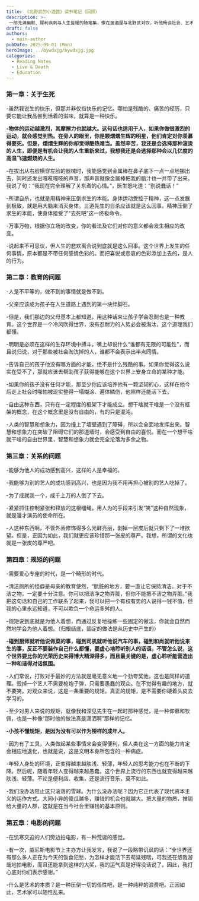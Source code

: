 ```yaml
---
title: 《北野武的小酒馆》读书笔记（回顾）
description: >-
 一部充满幽默、犀利讽刺与人生哲理的随笔集，像在居酒屋与北野武对饮，听他畅谈社会、艺术与人生的荒诞与真相。
draft: false
authors:
  - main-author
pubDate: 2025-09-01 (Mon)
heroImage: ../bywdxjg/bywdxjg.jpg
categories:
  - Reading Notes
  - Live & Death
  - Education
---
```


### 第一章：关于生死

-虽然我说生的快乐，但那并非仅指快乐的记忆。哪怕是残酷的、痛苦的经历，只要它能让我品尝到活着的滋味，就算是一种快乐。

**-物体的运动越激烈，其摩擦力也就越大。这句话也适用于人，如果你做很激烈的运动，就会感觉到热。在旁人的眼里，你是颗熠熠生辉的明星，他们肯定对你羡慕得要死。但是，熠熠生辉的你却觉得酷热难当。虽然辛苦，我还是会选择那种滚烫的人生，即便是有机会让我的人生重新来过，我想我还是会选择那种会以几亿度的高温飞速燃烧的人生。**

-在拔出从右脸横穿左脸的器械时，我能感觉到金属棒在鼻子底下一点一点地挪出去，同时还发出嘎吱嘎吱的声音，那声音就像金属棒把我的脑汁也一并带了出来。我说了句：“我现在完全理解了关东煮的心情。”，医生怒叱道：“别说蠢话！”

-所谓自杀，也就是用精神来压倒求生的本能。身体运动受控于精神，这一点发展到极致，就是用大脑来消灭身体。三道先生的自杀应该就是这么回事。精神压倒了求生的本能，使身体接受了“去死吧”这一终极命令。

-万事万物，根据你立场的改变，你的看法及它们对你的意义都会发生相应的改变。

-说起来不可思议，但人生的悲欢离合说到底就是这么回事。这个世界上发生的任何事情，原本都是不带任何感情色彩的。而把喜悦或悲哀的色彩添加上去的，是人的行为。

### 第二章：教育的问题

-人是不平等的，做不到的事情就是做不到。

-父亲应该成为孩子在人生道路上遇到的第一块绊脚石。

-但是，我们那边的父母基本上都知道，用这种话来让孩子学会忍耐也是一种教育。这个世界是一个冷风吹得世界，没有忍耐力的人势必会被淘汰，这个道理我们都懂。

-明明是必须在这样的生存环境中搏斗，嘴上却说什么“谁都有无限的可能性”，而且说归说，对于那些被社会淘汰掉的人，谁都不会表示出半点同情。

-告诉自己的孩子他没有哪方面的才能，绝不是什么残酷的事。如果你觉得这么说实在受不了，那就应该去帮助孩子获得能够在这个世界上安身立命的某种才能。

-如果你的孩子没有任何才能，那至少你应该培养他有一颗坚韧的心，这样在他今后走上社会时哪怕被现实整得一塌糊涂、遍体鳞伤，他照样还能活下去。

-自由这种东西，只有在一定程度的框架下才能成立。想干啥就干啥是一个没有框架的概念，在这个概念里是没有自由的，有的只是混沌。

-人类的智慧和想象力，因为撞上了墙壁遇到了障碍，所以会全面地发挥出来。智慧和想象力在突破了阻碍它们的那道墙时，会感受到自由的喜悦。而在一个想干啥就干啥的自由世界里，智慧和想象力就会完全沦落为多余之物。

### 第三章：关系的问题

-能够为他人的成功感到高兴，这样的人是幸福的。

-我能够为别的艺人的成功感到高兴，也是因为我不用再担心被别的艺人吃掉了。

-为了成就我一个，成千上万的人倒了下去。

-紧紧抓住控制紧张和释放的这根缰绳，用人为的手段来引发“笑”这种自然现象，就是漫才演员的使命所在。

-人这种东西啊，不管外表修饰得多么光鲜亮丽，剥掉一层皮后就只剩下了一堆欲望。但是，正因为如此，我们就更应该珍惜那一张皮的尊严。我想，所谓的文化也就是一张皮的尊严吧。

### 第四章：规矩的问题

-需要爱心专座的时代，是一个畸形的时代。

-清洁厕所的怪癖是母亲的教育使然，“肮脏的地方，要一直让它保持清洁。对于不洁之物，一定要十分注意。你可以把洁净之物弄脏，但你不能把不洁之物弄脏。”我把这句话和自己的工作联系了起来，我可以把一个有权有势的人说得一钱不值，但我的心里永远知道，不可以欺负一个命运多舛的人。

-规矩说到底就是为他人着想，而通过反复地操练一些固定的做法，你就会自然而然地学会为他人着想。（归根结底，固定的做法是从历史中产生的）

**-碰到厨师就听他说做菜的事，碰到司机就听他说汽车的事，碰到和尚就听他说来生的事，反正不要装作自己什么都懂，要虚心地聆听别人的话语。不管怎么说，这个世界要比你的光荣历史来得博大精深得多，而且最关键的是，虚心聆听能营造出一种和谐得对话氛围。**

-人们常说，打败对手最妙的方法就是毫无意义地一个劲夸奖他，这也是同样的道理。毁掉一个艺人不需要枪炮子弹，只需要愚蠢的观众。在不觉得有趣的地方，就不要笑。对观众来说，这是一条重要的规矩。真正的规矩，是不需要你硬着头皮去学习的。

-至少对男人来说的规矩，就像我和深见先生在一起时那种感觉，是一种仰慕和钦佩，也是一种像“那时他的做法真是潇洒啊”那样的记忆。

**-小孩不懂规矩，是因为没有可以作为榜样的成年人。**

-因为有了工具，人类做起某些事情来会变得便利，但人类在这一方面的能力肯定会相应地退化，也就是说，这是文明本身所包含的一种病症。

-年轻人身处的环境，正变得越来越肤浅、轻薄，年轻人的思考能力也在不断的下降。然后呢，随着年轻人变得越来越愚蠢，这个世界上流行的东西也就变得越来越肤浅、轻薄。不论是便利店、收集，还是流行音乐，莫不如此。

-我们没办法阻止这只滚落的雪球。为什么没办法呢？因为它正代表了现代资本主义的运作方式。大同小异的傻瓜越多，赚钱的机会也就越大。把大量的物质，推销给大量的人群，这就是在当今社会里赚钱的基本原则。

### 第五章：电影的问题

-在饥寒交迫的人们旁边拍电影，有一种荒诞的感觉。

-有一次，威尼斯电影节上主办方让我发言，我说了一段略带讥讽的话：“全世界还有那么多人正在为今天的饭食犯愁，为怎样才能活下去苟延残喘，可我还在悠哉游哉地拍电影，而且还能拿到这样的大奖，我的运气真是好得没话说了。因此，我打心底对你们表示感谢。”

-什么是艺术的本质？是一种压倒一切的任性吧，是一种纯粹的浪费吧。正因如此，艺术家可以随性乱来。
